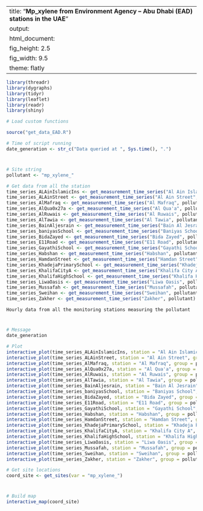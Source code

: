 
---
title: "**Mp_xylene from Environment Agency – Abu Dhabi (EAD) stations in the UAE**"
output:
  html_document:
    fig_height: 2.5
    fig_width: 9.5
    theme: flatly
---

```{r set_up, message = FALSE, echo = FALSE, warning = FALSE}
library(threadr)
library(dygraphs)
library(tidyr)
library(leaflet)
library(readr)
library(shiny)

# Load custom functions

source("get_data_EAD.R")

# Time of script running
date_generation <- str_c("Data queried at ", Sys.time(), ".")
```
# 

## 
```{r import_data, message = FALSE, echo = FALSE, results = "hide", cache = TRUE, warning = FALSE}

# Site string
pollutant <- "mp_xylene_"

# Get data from all the station
time_series_ALAinIslamicIns <- get_measurement_time_series("Al Ain Islamic Ins", pollutant)
time_series_ALAinStreet <- get_measurement_time_series("Al Ain Street", pollutant)
time_series_AlMafraq <- get_measurement_time_series("Al Mafraq", pollutant)
time_series_AlQua0x27a <- get_measurement_time_series("Al Qua'a", pollutant)
time_series_AlRuwais <- get_measurement_time_series("Al Ruwais", pollutant)
time_series_AlTawia <- get_measurement_time_series("Al Tawia", pollutant)
time_series_BainAljesrain <- get_measurement_time_series("Bain Al Jesrain", pollutant)
time_series_baniyasSchool <- get_measurement_time_series("Baniyas School", pollutant)
time_series_BidaZayed <- get_measurement_time_series("Bida Zayed", pollutant)
time_series_E11Road <- get_measurement_time_series("E11 Road", pollutant)
time_series_GayathiSchool <- get_measurement_time_series("Gayathi School", pollutant)
time_series_Habshan <- get_measurement_time_series("Habshan", pollutant)
time_series_HamdanStreet <- get_measurement_time_series("Hamdan Street", pollutant)
time_series_KhadejaPrimarySchool <- get_measurement_time_series("Khadeja Primary School", pollutant)
time_series_KhalifaCityA <- get_measurement_time_series("Khalifa City A", pollutant)
time_series_KhalifaHighSchool <- get_measurement_time_series("Khalifa High School", pollutant)
time_series_LiwaOasis <- get_measurement_time_series("Liwa Oasis", pollutant)
time_series_Mussafah <- get_measurement_time_series("Mussafah", pollutant)
time_series_Sweihan <- get_measurement_time_series("Sweihan", pollutant)
time_series_Zakher <- get_measurement_time_series("Zakher", pollutant)
```

 `Hourly data from all the monitoring stations measuring the pollutant`
 
# 

## 

```{r plot_EAD_LAT, echo = FALSE, cache = TRUE}
# Message
date_generation

# Plot
interactive_plot(time_series_ALAinIslamicIns, station = "Al Ain Islamic Ins", group =   pollutant, pollu="mp_xylene_")
interactive_plot(time_series_ALAinStreet, station = "Al Ain Street", group = pollutant, pollu="mp_xylene_")
interactive_plot(time_series_AlMafraq, station = "Al Mafraq", group = pollutant, pollu="mp_xylene_")
interactive_plot(time_series_AlQua0x27a, station = "Al Qua'a", group = pollutant, pollu="mp_xylene_")
interactive_plot(time_series_AlRuwais, station = "Al Ruwais", group = pollutant, pollu="mp_xylene_")
interactive_plot(time_series_AlTawia, station = "Al Tawia", group = pollutant, pollu="mp_xylene_")
interactive_plot(time_series_BainAljesrain, station = "Bain Al Jesrain", group = pollutant, pollu="mp_xylene_")
interactive_plot(time_series_baniyasSchool, station = "Baniyas School", group = pollutant, pollu="mp_xylene_")
interactive_plot(time_series_BidaZayed, station = "Bida Zayed", group = pollutant, pollu="mp_xylene_")
interactive_plot(time_series_E11Road, station = "E11 Road", group = pollutant, pollu="mp_xylene_")
interactive_plot(time_series_GayathiSchool, station = "Gayathi School", group = pollutant, pollu="mp_xylene_")
interactive_plot(time_series_Habshan, station = "Habshan", group = pollutant, pollu="mp_xylene_")
interactive_plot(time_series_HamdanStreet, station = "Hamdan Street", group = pollutant, pollu="mp_xylene_")
interactive_plot(time_series_KhadejaPrimarySchool, station = "Khadeja Primary School", group = pollutant, pollu="mp_xylene_")
interactive_plot(time_series_KhalifaCityA, station = "Khalifa City A", group = pollutant, pollu="mp_xylene_")
interactive_plot(time_series_KhalifaHighSchool, station = "Khalifa High School", group =pollutant, pollu="mp_xylene_")
interactive_plot(time_series_LiwaOasis, station = "Liwa Oasis", group = pollutant, pollu="mp_xylene_")
interactive_plot(time_series_Mussafah, station = "Mussafah", group = pollutant, pollu="mp_xylene_")
interactive_plot(time_series_Sweihan, station = "Sweihan", group = pollutant, pollu="mp_xylene_")
interactive_plot(time_series_Zakher, station = "Zakher", group = pollutant, pollu="mp_xylene_")

```


```{r import_data_for_map, message = FALSE, echo = FALSE, results = "hide", cache = TRUE}
# Get site locations
coord_site <- get_sites(var = "mp_xylene_")

```
#
 
##

```{r map, fig.height = 8, echo = FALSE, message = FALSE, cache = TRUE}
# Build map
interactive_map(coord_site)
```

 
 